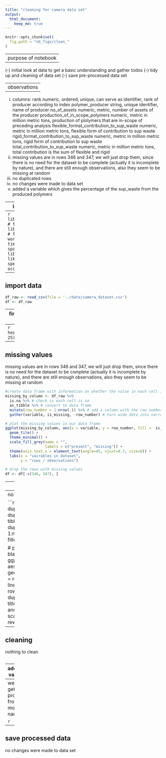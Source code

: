 ```yaml
---
title: "cleaning for camera data set"
output: 
  html_document:
    keep_md: true
---
```


```r
knitr::opts_chunk$set(
  fig.path = "nb_figs/clean_"
)
```

---
purpose of notebook
---

  (-) initial look at data to get a basic understanding and gather todos
  (-) tidy up and cleaning of data set
  (-) save pre-processed data set

---
observations
---
  
  (i) columns: rank                                         numeric, ordered, unique, can serve as identifier, rank of producer according to index
               polymer_producer                             string, unique identifier, name of producer
               no_of_assets                                 numeric, metric, number of assets of the producer
               production_of_in_scope_polymers              numeric, metric in million metric tons, production of plolymers that are in-scope of preceding analysis
               flexible_format_contribution_to_sup_waste    numeric, metric in million metric tons, flexible form of contribution to sup waste
               rigid_format_contribution_to_sup_waste       numeric, metric in million metric tons, rigid form of contribution to sup waste
               total_contribution_to_sup_waste              numeric, metric in million metric tons, total contribution is the sum of flexible and rigid
  (i) missing values are in rows 346 and 347, we will just drop them, since there is no need for the dataset to be complete (actually it is incomplete by nature), and there are still       enough observations, also they seem to be missing at random 
  (i) no duplicated rows
  (i) no changes were made to data set
  (i) added a variable which gives the percentage of the sup_waste from the produced polymers
               
---
load packages
---
```r
library(tidyverse) # tidy data frame
library(lubridate) # functions to work with date-times and time-spans
library(scrubr) # like dplyr but specifically for occurrence data
```

---
import data
---
```r
df_raw <- read_csv(file = '../data/camera_dataset.csv')
df <- df_raw
```

---
first look at data
---
```r
head(df_raw, 25)
```
```r
tail(df_raw)
```
```r
summary(df_raw)
```

---
missing values
---
missing values are in rows 346 and 347, we will just drop them, since there is no need for the dataset to be complete (actually it is incomplete by nature), and there are still enough observations, also they seem to be missing at random 

```r
#create data frame with information on whether the value in each cell is missing
missing_by_column <- df_raw %>%
  is.na %>% # check is each cell is na
  as_tibble %>% # convert to data frame
  mutate(row_number = 1:nrow(.)) %>% # add a column with the row number
  gather(variable, is_missing, -row_number) # turn wide data into narrow data

# plot the missing values in our data frame
ggplot(missing_by_column, aes(x = variable, y = row_number, fill =  is_missing)) +
  geom_tile() +
  theme_minimal() +
  scale_fill_grey(name = "",
                  labels = c("present", "missing")) +
  theme(axis.text.x = element_text(angle=45, vjust=0.7, size=8)) +
  labs(x = "vairables in dataset",
       y = "rows / observations")
```
```r
# drop the rows with missing values 
df <- df[-c(346, 347), ]
```

---
duplicated rows
---
no duplicated rows

```r
# get row number of duplicated rows
duplicated_rows = tibble(duplicated = duplicated(df_raw), row = 1:nrow(df_raw)) %>%
  filter(duplicated == T)

# plot duplicated rows as black lines
ggplot(duplicated_rows, aes(xintercept = row)) +
  geom_vline(aes(xintercept = row)) + # plot a black line for each duplicated row
  ggtitle("indexes of duplicated rows") + # add title
  coord_flip() + # flip x and y axis
  scale_x_reverse() # reverse x axis
```

---
cleaning
---
nothing to clean

```r

```

---
additional variables
---
we can get the producer from the model name

```r

```

---
save processed data
---

no changes were made to data set





















